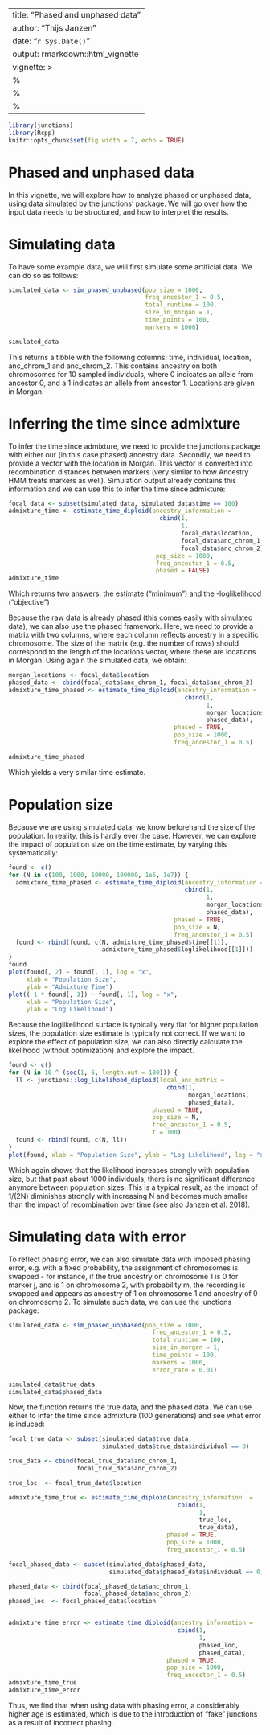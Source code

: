 ---
title: "Phased and unphased data"
author: "Thijs Janzen"
date: "`r Sys.Date()`"
output: rmarkdown::html_vignette
vignette: >
  %\VignetteIndexEntry{phasing}
  %\VignetteEngine{knitr::rmarkdown}
  %\VignetteEncoding{UTF-8}
  ---
  
  
  ```r
library(junctions)
library(Rcpp)
knitr::opts_chunk$set(fig.width = 7, echo = TRUE)
```

# Phased and unphased data
In this vignette, we will explore how to analyze phased or unphased data, 
using data simulated by the junctions' package. We will go over how the input 
data needs to be structured, and how to interpret the results.

# Simulating data
To have some example data, we will first simulate some artificial data. We can 
do so as follows:

```r
simulated_data <- sim_phased_unphased(pop_size = 1000,
                                      freq_ancestor_1 = 0.5,
                                      total_runtime = 100,
                                      size_in_morgan = 1,
                                      time_points = 100,
                                      markers = 1000)

simulated_data
```

This returns a tibble with the following columns: time, individual, location, 
anc_chrom_1 and anc_chrom_2. This contains ancestry on both chromosomes for 10 
sampled individuals, where 0 indicates an allele from ancestor 0, and a 1 
indicates an allele from ancestor 1. Locations are given in Morgan. 

# Inferring the time since admixture
To infer the time since admixture, we need to provide the junctions package with 
either our (in this case phased) ancestry data. Secondly, we need to provide a 
vector with the location in Morgan. This vector is converted into recombination
distances between markers (very similar to how  Ancestry HMM treats markers as 
well). Simulation output already contains this information and we can use this 
to infer the time since admixture:

```r
focal_data <- subset(simulated_data, simulated_data$time == 100)
admixture_time <- estimate_time_diploid(ancestry_information =
                                          cbind(1,
                                                1,
                                                focal_data$location,
                                                focal_data$anc_chrom_1,
                                                focal_data$anc_chrom_2),
                                         pop_size = 1000,
                                         freq_ancestor_1 = 0.5,
                                         phased = FALSE)
admixture_time
```

Which returns two answers: the estimate ("minimum") and the -loglikelihood 
("objective")

Because the raw data is already phased (this comes easily with simulated data), 
we can also use the phased framework. Here, we need to provide a matrix with 
two columns, where each column reflects ancestry in a specific chromosome. 
The size of the matrix (e.g. the number of rows) should correspond to the 
length of the locations vector, where these are locations in Morgan. Using 
again the simulated data, we obtain:

```r
morgan_locations <- focal_data$location
phased_data <- cbind(focal_data$anc_chrom_1, focal_data$anc_chrom_2)
admixture_time_phased <- estimate_time_diploid(ancestry_information =
                                                 cbind(1,
                                                       1,
                                                       morgan_locations,
                                                       phased_data),
                                              phased = TRUE,
                                              pop_size = 1000,
                                              freq_ancestor_1 = 0.5)

admixture_time_phased
```

Which yields a very similar time estimate. 

# Population size
Because we are using simulated data, we know beforehand the size of the 
population. In reality, this is hardly ever the case. However, we can explore 
the impact of population size on the time estimate, by varying this 
systematically:

```r
found <- c()
for (N in c(100, 1000, 10000, 100000, 1e6, 1e7)) {
  admixture_time_phased <- estimate_time_diploid(ancestry_information =
                                                 cbind(1,
                                                       1,
                                                       morgan_locations,
                                                       phased_data),
                                              phased = TRUE,
                                              pop_size = N,
                                              freq_ancestor_1 = 0.5)
  found <- rbind(found, c(N, admixture_time_phased$time[[1]],
                          admixture_time_phased$loglikelihood[[1]]))
}
found
plot(found[, 2] ~ found[, 1], log = "x",
     xlab = "Population Size",
     ylab = "Admixture Time")
plot((-1 * found[, 3]) ~ found[, 1], log = "x",
     xlab = "Population Size",
     ylab = "Log Likelihood")
```

Because the loglikelihood surface is typically very flat for higher population 
sizes, the population size estimate is typically not correct.
If we want to explore the effect of population size, we can also directly 
calculate the likelihood (without optimization) and explore the impact. 

```r
found <- c()
for (N in 10 ^ (seq(1, 6, length.out = 100))) {
  ll <- junctions::log_likelihood_diploid(local_anc_matrix =
                                            cbind(1,
                                                  morgan_locations,
                                                  phased_data),
                                        phased = TRUE,
                                        pop_size = N,
                                        freq_ancestor_1 = 0.5,
                                        t = 100)
  found <- rbind(found, c(N, ll))
}
plot(found, xlab = "Population Size", ylab = "Log Likelihood", log = "x")
```

Which again shows that the likelihood increases strongly with population size, 
but that past about 1000 individuals, there is no significant difference anymore 
between population sizes. This is a typical result, as the impact of 1/(2N) 
diminishes strongly with increasing N and becomes much smaller than the impact 
of recombination over time (see also Janzen et al. 2018). 

# Simulating data with error
To reflect phasing error, we can also simulate data with imposed phasing error,
e.g. with a fixed probability, the assignment of chromosomes is swapped - for 
instance, if the true ancestry on chromosome 1 is 0 for marker j, and is 1 on 
chromosome 2, with probability m, the recording is swapped and appears as 
ancestry of 1 on chromosome 1 and ancestry of 0 on chromosome 2.
To simulate such data, we can use the junctions package:

```r
simulated_data <- sim_phased_unphased(pop_size = 1000,
                                        freq_ancestor_1 = 0.5,
                                        total_runtime = 100,
                                        size_in_morgan = 1,
                                        time_points = 100,
                                        markers = 1000,
                                        error_rate = 0.01)

simulated_data$true_data
simulated_data$phased_data
```

Now, the function returns the true data, and the phased data. We can use either 
to infer the time since admixture (100 generations) and see what error is 
induced:
```r
focal_true_data <- subset(simulated_data$true_data,
                          simulated_data$true_data$individual == 0)

true_data <- cbind(focal_true_data$anc_chrom_1,
                   focal_true_data$anc_chrom_2)

true_loc  <- focal_true_data$location

admixture_time_true <- estimate_time_diploid(ancestry_information  =
                                               cbind(1,
                                                     1,
                                                     true_loc,
                                                     true_data),
                                            phased = TRUE,
                                            pop_size = 1000,
                                            freq_ancestor_1 = 0.5)

focal_phased_data <- subset(simulated_data$phased_data,
                            simulated_data$phased_data$individual == 0)

phased_data <- cbind(focal_phased_data$anc_chrom_1,
                     focal_phased_data$anc_chrom_2)
phased_loc  <- focal_phased_data$location


admixture_time_error <- estimate_time_diploid(ancestry_information =
                                               cbind(1,
                                                     1,
                                                     phased_loc,
                                                     phased_data),
                                            phased = TRUE,
                                            pop_size = 1000,
                                            freq_ancestor_1 = 0.5)
admixture_time_true
admixture_time_error
```

Thus, we find that when using data with phasing error, a considerably higher age 
is estimated, which is due to the introduction of "fake" junctions as a result 
of incorrect phasing.
